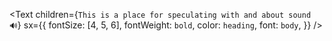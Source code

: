 <Text
  children={`This is a place for speculating with and about sound 🔊`}
  sx={{
    fontSize: [4, 5, 6],
    fontWeight: `bold`,
    color: `heading`,
    font: `body`,
  }}
/>
